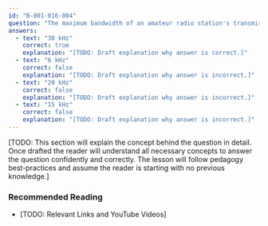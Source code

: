 ```yaml
---
id: "B-001-016-004"
question: "The maximum bandwidth of an amateur radio station's transmission allowed in the band 144 MHz to 148 MHz is:"
answers:
  - text: "30 kHz"
    correct: true
    explanation: "[TODO: Draft explanation why answer is correct.]"
  - text: "6 kHz"
    correct: false
    explanation: "[TODO: Draft explanation why answer is incorrect.]"
  - text: "20 kHz"
    correct: false
    explanation: "[TODO: Draft explanation why answer is incorrect.]"
  - text: "15 kHz"
    correct: false
    explanation: "[TODO: Draft explanation why answer is incorrect.]"
---
```


[TODO: This section will explain the concept behind the question in detail. Once drafted the reader will understand all necessary concepts to answer the question confidently and correctly. The lesson will follow pedagogy best-practices and assume the reader is starting with no previous knowledge.]

### Recommended Reading

- [TODO: Relevant Links and YouTube Videos]
